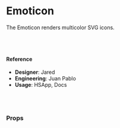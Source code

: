 
<Meta title="🧬 Components/Elements/Emoticon" component={Emoticon} />

# Emoticon

The Emoticon renders multicolor SVG icons.

<Preview>
  <Story name="default">
    <div>
      <Emoticon name="reaction-happy" />
      <br />
      <Emoticon name="reaction-sad" />
      <br />
      <Emoticon name="reaction-okay" />
    </div>
  </Story>
</Preview>

#### Reference

- **Designer**: Jared
- **Engineering**: Juan Pablo
- **Usage**: HSApp, Docs

<br />
<br />

### Props

<Props of={Emoticon} />
